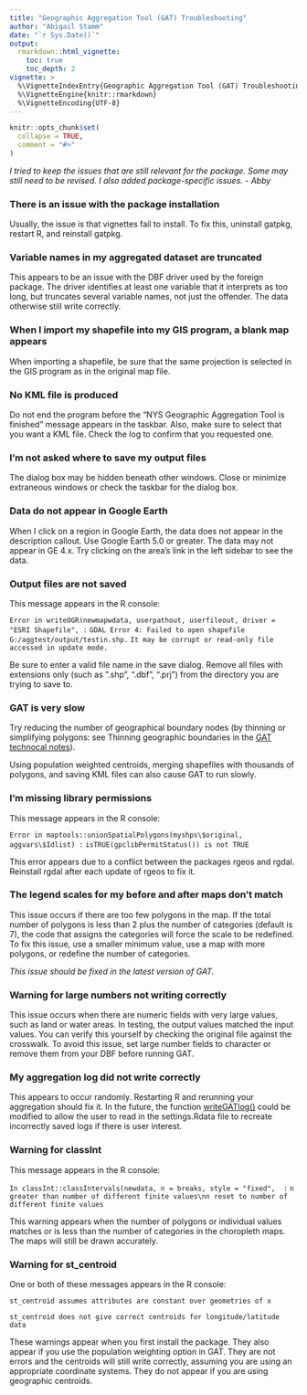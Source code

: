 ```yaml
---
title: "Geographic Aggregation Tool (GAT) Troubleshooting"
author: "Abigail Stamm"
date: "`r Sys.Date()`"
output: 
  rmarkdown::html_vignette:
    toc: true
    toc_depth: 2
vignette: >
  %\VignetteIndexEntry{Geographic Aggregation Tool (GAT) Troubleshooting}
  %\VignetteEngine{knitr::rmarkdown}
  %\VignetteEncoding{UTF-8}
---
```


```r
knitr::opts_chunk$set(
  collapse = TRUE,
  comment = "#>"
)
```

*I tried to keep the issues that are still relevant for the package. Some may still need to be revised. I also added package-specific issues. - Abby*

### There is an issue with the package installation

Usually, the issue is that vignettes fail to install. To fix this, uninstall gatpkg, restart R, and reinstall gatpkg.

### Variable names in my aggregated dataset are truncated

This appears to be an issue with the DBF driver used by the foreign package. The driver identifies at least one variable that it interprets as too long, but truncates several variable names, not just the offender. The data otherwise still write correctly.

### When I import my shapefile into my GIS program, a blank map appears

When importing a shapefile, be sure that the same projection is selected in the GIS program as in the original map file.

### No KML file is produced

Do not end the program before the “NYS Geographic Aggregation Tool is finished” message appears in the taskbar. Also, make sure to select that you want a KML file. Check the log to confirm that you requested one.

### I'm not asked where to save my output files

The dialog box may be hidden beneath other windows. Close or minimize extraneous windows or check the taskbar for the dialog box.

### Data do not appear in Google Earth

When I click on a region in Google Earth, the data does not appear in the description callout.
Use Google Earth 5.0 or greater. The data may not appear in GE 4.x.  Try clicking on the area's link in the left sidebar to see the data.

### Output files are not saved 

This message appears in the R console: 

`Error in writeOGR(newmapwdata, userpathout, userfileout, driver = "ESRI Shapefile", :`
`GDAL Error 4: Failed to open shapefile G:/aggtest/output/testin.shp.` 
`It may be corrupt or read-only file accessed in update mode.`

Be sure to enter a valid file name in the save dialog. Remove all files with extensions only (such as ”.shp”, “.dbf”, “.prj”) from the directory you are trying to save to.

### GAT is very slow

Try reducing the number of geographical boundary nodes (by thinning or simplifying polygons: see Thinning geographic boundaries in the [GAT technocal notes](../doc/gat_tech_notes.html)).

Using population weighted centroids, merging shapefiles with thousands of polygons, and saving KML files can also cause GAT to run slowly.

### I'm missing library permissions

This message appears in the R console: 

`Error in maptools::unionSpatialPolygons(myshps\$original, aggvars\$Idlist) :`
`isTRUE(gpclibPermitStatus()) is not TRUE`

This error appears due to a conflict between the packages rgeos and rgdal. Reinstall rgdal after each update of rgeos to fix it.

### The legend scales for my before and after maps don't match

This issue occurs if there are too few polygons in the map. If the total number of polygons is less than 2 plus the number of categories (default is 7), the code that assigns the categories will force the scale to be redefined. To fix this issue, use a smaller minimum value, use a map with more polygons, or redefine the number of categories.

*This issue should be fixed in the latest version of GAT.*

### Warning for large numbers not writing correctly

This issue occurs when there are numeric fields with very large values, such as land or water areas. In testing, the output values matched the input values. You can verify this yourself by checking the original file against the crosswalk. To avoid this issue, set large number fields to character or remove them from your DBF before running GAT.

### My aggregation log did not write correctly

This appears to occur randomly. Restarting R and rerunning your aggregation should fix it. In the future, the function [writeGATlog()](../html/writeGATlog.html) could be modified to allow the user to read in the settings.Rdata file to recreate incorrectly saved logs if there is user interest.

### Warning for classInt

This message appears in the R console: 

`In classInt::classIntervals(newdata, n = breaks, style = "fixed",  :`
`n greater than number of different finite values\nn reset to number of different finite values`

This warning appears when the number of polygons or individual values matches or is less than the number of categories in the choropleth maps. The maps will still be drawn accurately.

### Warning for st_centroid

One or both of these messages appears in the R console: 

`st_centroid assumes attributes are constant over geometries of x`

`st_centroid does not give correct centroids for longitude/latitude data`

These warnings appear when you first install the package. They also appear if you use the population weighting option in GAT. They are not errors and the centroids will still write correctly, assuming you are using an appropriate coordinate systems. They do not appear if you are using geographic centroids.


